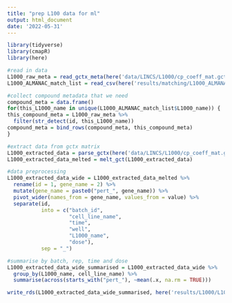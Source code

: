 ```yaml
---
title: "prep L100 data for ml"
output: html_document
date: '2022-05-31'
---
```


```r
library(tidyverse)
library(cmapR)
library(here)
```

```r
#read in data 
L1000_raw_meta = read_gctx_meta(here('data/LINCS/L1000/cp_coeff_mat.gctx'), dim = "col")
L1000_ALMANAC_match_list = read_csv(here('results/matching/L1000_ALMANAC_matches.csv'))
```

```r
#collect compound metadata that we need
compound_meta = data.frame()
for(this_L1000_name in unique(L1000_ALMANAC_match_list$L1000_name)) {
this_compound_meta = L1000_raw_meta %>% 
  filter(str_detect(id, this_L1000_name))
compound_meta = bind_rows(compound_meta, this_compound_meta)
}

#extract data from gctx matrix
L1000_extracted_data = parse_gctx(here('data/LINCS/L1000/cp_coeff_mat.gctx'), cid=unique(compound_meta$id))
L1000_extracted_data_melted = melt_gct(L1000_extracted_data)

#data preprocessing
L1000_extracted_data_wide = L1000_extracted_data_melted %>%
  rename(id = 1, gene_name = 2) %>% 
  mutate(gene_name = paste0("pert_", gene_name)) %>% 
  pivot_wider(names_from = gene_name, values_from = value) %>% 
  separate(id, 
           into = c("batch_id",
                    "cell_line_name",
                    "time",
                    "well",
                    "L1000_name",
                    "dose"),
           sep = "_")

#summarise by batch, rep, time and dose
L1000_extracted_data_wide_summarised = L1000_extracted_data_wide %>%   
  group_by(L1000_name, cell_line_name) %>% 
  summarise(across(starts_with("pert_"), ~mean(.x, na.rm = TRUE)))

write_rds(L1000_extracted_data_wide_summarised, here('results/L1000/L1000_for_ml.rds.gz'), compress = "gz")
```

